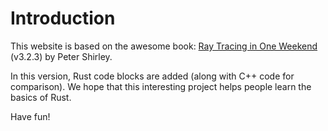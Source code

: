 # Introduction

This website is based on the awesome book: [Ray Tracing in One Weekend](https://raytracing.github.io/) (v3.2.3) by Peter Shirley.

In this version, Rust code blocks are added (along with C++ code for comparison). We hope that this interesting project helps people learn the basics of Rust.

Have fun!

